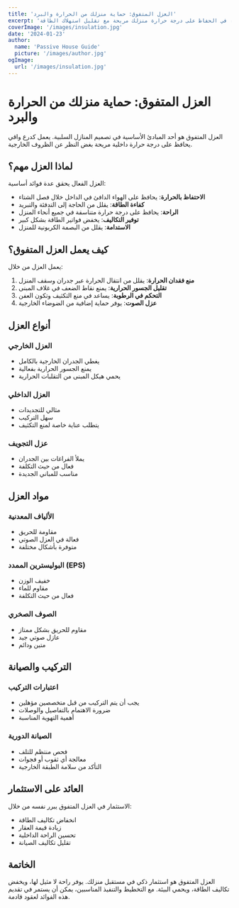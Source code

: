 ```yaml
---
title: 'العزل المتفوق: حماية منزلك من الحرارة والبرد'
excerpt: 'اكتشف كيف يساعد العزل عالي الأداء في الحفاظ على درجة حرارة منزلك مريحة مع تقليل استهلاك الطاقة.'
coverImage: '/images/insulation.jpg'
date: '2024-01-23'
author:
  name: 'Passive House Guide'
  picture: '/images/author.jpg'
ogImage:
  url: '/images/insulation.jpg'
---
```


# العزل المتفوق: حماية منزلك من الحرارة والبرد

العزل المتفوق هو أحد المبادئ الأساسية في تصميم المنازل السلبية. يعمل كدرع واقي يحافظ على درجة حرارة داخلية مريحة بغض النظر عن الظروف الخارجية.

## لماذا العزل مهم؟

العزل الفعال يحقق عدة فوائد أساسية:

- **الاحتفاظ بالحرارة**: يحافظ على الهواء الدافئ في الداخل خلال فصل الشتاء
- **كفاءة الطاقة**: يقلل من الحاجة إلى التدفئة والتبريد
- **الراحة**: يحافظ على درجة حرارة متناسقة في جميع أنحاء المنزل
- **توفير التكاليف**: يخفض فواتير الطاقة بشكل كبير
- **الاستدامة**: يقلل من البصمة الكربونية للمنزل

## كيف يعمل العزل المتفوق؟

يعمل العزل من خلال:

1. **منع فقدان الحرارة**: يقلل من انتقال الحرارة عبر جدران وسقف المنزل
2. **تقليل الجسور الحرارية**: يمنع نقاط الضعف في غلاف المبنى
3. **التحكم في الرطوبة**: يساعد في منع التكثيف وتكون العفن
4. **عزل الصوت**: يوفر حماية إضافية من الضوضاء الخارجية

## أنواع العزل

### العزل الخارجي
- يغطي الجدران الخارجية بالكامل
- يمنع الجسور الحرارية بفعالية
- يحمي هيكل المبنى من التقلبات الحرارية

### العزل الداخلي
- مثالي للتجديدات
- سهل التركيب
- يتطلب عناية خاصة لمنع التكثيف

### عزل التجويف
- يملأ الفراغات بين الجدران
- فعال من حيث التكلفة
- مناسب للمباني الجديدة

## مواد العزل

### الألياف المعدنية
- مقاومة للحريق
- فعالة في العزل الصوتي
- متوفرة بأشكال مختلفة

### البوليسترين الممدد (EPS)
- خفيف الوزن
- مقاوم للماء
- فعال من حيث التكلفة

### الصوف الصخري
- مقاوم للحريق بشكل ممتاز
- عازل صوتي جيد
- متين ودائم

## التركيب والصيانة

### اعتبارات التركيب
- يجب أن يتم التركيب من قبل متخصصين مؤهلين
- ضرورة الاهتمام بالتفاصيل والوصلات
- أهمية التهوية المناسبة

### الصيانة الدورية
- فحص منتظم للتلف
- معالجة أي ثقوب أو فجوات
- التأكد من سلامة الطبقة الخارجية

## العائد على الاستثمار

الاستثمار في العزل المتفوق يبرر نفسه من خلال:
- انخفاض تكاليف الطاقة
- زيادة قيمة العقار
- تحسين الراحة الداخلية
- تقليل تكاليف الصيانة

## الخاتمة

العزل المتفوق هو استثمار ذكي في مستقبل منزلك. يوفر راحة لا مثيل لها، ويخفض تكاليف الطاقة، ويحمي البيئة. مع التخطيط والتنفيذ المناسبين، يمكن أن يستمر في تقديم هذه الفوائد لعقود قادمة.
